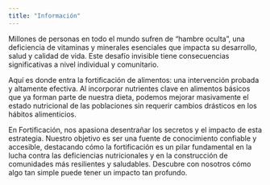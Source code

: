 ```yaml
---
title: "Información"
---
```



Millones de personas en todo el mundo sufren de "hambre oculta", una deficiencia de vitaminas y minerales esenciales que impacta su desarrollo, salud y calidad de vida. Este desafío invisible tiene consecuencias significativas a nivel individual y comunitario.

Aquí es donde entra la fortificación de alimentos: una intervención probada y altamente efectiva. Al incorporar nutrientes clave en alimentos básicos que ya forman parte de nuestra dieta, podemos mejorar masivamente el estado nutricional de las poblaciones sin requerir cambios drásticos en los hábitos alimenticios.

En Fortificación, nos apasiona desentrañar los secretos y el impacto de esta estrategia. Nuestro objetivo es ser una fuente de conocimiento confiable y accesible, destacando cómo la fortificación es un pilar fundamental en la lucha contra las deficiencias nutricionales y en la construcción de comunidades más resilientes y saludables. Descubre con nosotros cómo algo tan simple puede tener un impacto tan profundo.